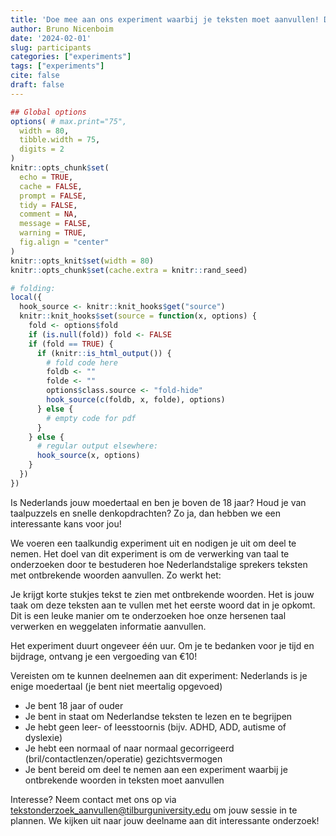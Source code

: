 ```yaml
---
title: 'Doe mee aan ons experiment waarbij je teksten moet aanvullen! Draag bij aan taalkundig onderzoek en verdien €10!'
author: Bruno Nicenboim
date: '2024-02-01'
slug: participants
categories: ["experiments"]
tags: ["experiments"]
cite: false
draft: false 
---
```


```r
## Global options
options( # max.print="75",
  width = 80,
  tibble.width = 75,
  digits = 2
)
knitr::opts_chunk$set(
  echo = TRUE,
  cache = FALSE,
  prompt = FALSE,
  tidy = FALSE,
  comment = NA,
  message = FALSE,
  warning = TRUE,
  fig.align = "center"
)
knitr::opts_knit$set(width = 80)
knitr::opts_chunk$set(cache.extra = knitr::rand_seed)

# folding:
local({
  hook_source <- knitr::knit_hooks$get("source")
  knitr::knit_hooks$set(source = function(x, options) {
    fold <- options$fold
    if (is.null(fold)) fold <- FALSE
    if (fold == TRUE) {
      if (knitr::is_html_output()) {
        # fold code here
        foldb <- ""
        folde <- ""
        options$class.source <- "fold-hide"
        hook_source(c(foldb, x, folde), options)
      } else {
        # empty code for pdf
      }
    } else {
      # regular output elsewhere:
      hook_source(x, options)
    }
  })
})
```

Is Nederlands jouw moedertaal en ben je boven de 18 jaar? Houd je van taalpuzzels en snelle denkopdrachten? Zo ja, dan hebben we een interessante kans voor jou!

We voeren een taalkundig experiment uit en nodigen je uit om deel te nemen. Het doel van dit experiment is om de verwerking van taal te onderzoeken door te bestuderen hoe Nederlandstalige sprekers teksten met ontbrekende woorden aanvullen. Zo werkt het:

Je krijgt korte stukjes tekst te zien met ontbrekende woorden. Het is jouw taak om deze teksten aan te vullen met het eerste woord dat in je opkomt. Dit is een leuke manier  om te onderzoeken hoe onze hersenen taal verwerken en weggelaten informatie aanvullen.  

Het experiment duurt ongeveer één uur. Om je te bedanken voor je tijd en bijdrage, ontvang je een vergoeding van €10!

Vereisten om te kunnen deelnemen aan dit experiment:
Nederlands is je enige moedertaal (je bent niet meertalig opgevoed)

- Je bent 18 jaar of ouder 
- Je bent in staat om Nederlandse teksten te lezen en te begrijpen
- Je hebt geen leer- of leesstoornis (bijv. ADHD, ADD, autisme of dyslexie)
- Je hebt een normaal of naar normaal gecorrigeerd (bril/contactlenzen/operatie) gezichtsvermogen
- Je bent bereid om deel te nemen aan een experiment waarbij je ontbrekende woorden in teksten moet aanvullen

Interesse? Neem contact met ons op via <tekstonderzoek_aanvullen@tilburguniversity.edu> om jouw sessie in te plannen. We kijken uit naar jouw deelname aan dit interessante onderzoek!
